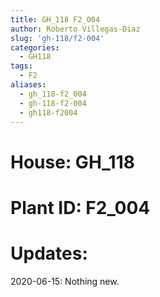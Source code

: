 ```yaml
---
title: GH_118 F2_004
author: Roberto Villegas-Diaz
slug: 'gh-118/f2-004'
categories:
  - GH118
tags:
  - F2
aliases:
  - gh_118-f2_004
  - gh-118-f2-004
  - gh118-f2004
---
```


# **House**: GH_118
# **Plant ID**: F2_004
# **Updates**: 
2020-06-15: Nothing new.
